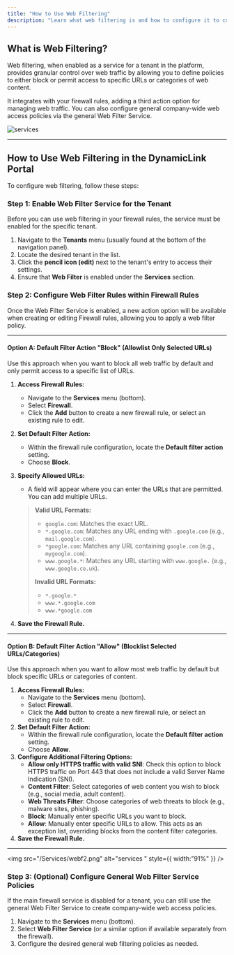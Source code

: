 ```yaml
---
title: "How to Use Web Filtering"
description: "Learn what web filtering is and how to configure it to control web traffic in the DynamicLink portal."
---
```


## What is Web Filtering?

Web filtering, when enabled as a service for a tenant in the  platform, provides granular control over web traffic by allowing you to define policies to either block or permit access to specific URLs or categories of web content.

It integrates with your firewall rules, adding a third action option for managing web traffic. You can also configure general company-wide web access policies via the general Web Filter Service.

<div style={{ backgroundColor: 'black', padding: '20px', borderRadius: '8px', display: 'inline-block' }}>
  <img
    src="/Services/webf.png"
    alt="services "
    style={{ width:"91%", display: 'block', margin: '0 auto' }}
  />
</div>

---

## How to Use Web Filtering in the DynamicLink  Portal

To configure web filtering, follow these steps:

### Step 1: Enable Web Filter Service for the Tenant

Before you can use web filtering in your firewall rules, the service must be enabled for the specific tenant.

1. Navigate to the **Tenants** menu (usually found at the bottom of the navigation panel).
2. Locate the desired tenant in the list.
3. Click the **pencil icon (edit)** next to the tenant's entry to access their settings.
4. Ensure that **Web Filter** is enabled under the **Services** section.

### Step 2: Configure Web Filter Rules within Firewall Rules

Once the Web Filter Service is enabled, a new action option will be available when creating or editing Firewall rules, allowing you to apply a web filter policy.

---

#### Option A: Default Filter Action "Block" (Allowlist Only Selected URLs)

Use this approach when you want to block all web traffic by default and only permit access to a specific list of URLs.

1. **Access Firewall Rules:**
   - Navigate to the **Services** menu (bottom).
   - Select **Firewall**.
   - Click the **Add** button to create a new firewall rule, or select an existing rule to edit.
2. **Set Default Filter Action:**
   - Within the firewall rule configuration, locate the **Default filter action** setting.
   - Choose **Block**.
3. **Specify Allowed URLs:**
   - A field will appear where you can enter the URLs that are permitted. You can add multiple URLs.

   > **Valid URL Formats:**
   > - `google.com`: Matches the exact URL.
   > - `*.google.com`: Matches any URL ending with `.google.com` (e.g., `mail.google.com`).
   > - `*google.com`: Matches any URL containing `google.com` (e.g., `mygoogle.com`).
   > - `www.google.*`: Matches any URL starting with `www.google.` (e.g., `www.google.co.uk`).
   >
   > **Invalid URL Formats:**
   > - `*.google.*`
   > - `www.*.google.com`
   > - `www.*google.com`
4. **Save the Firewall Rule.**

---

#### Option B: Default Filter Action "Allow" (Blocklist Selected URLs/Categories)

Use this approach when you want to allow most web traffic by default but block specific URLs or categories of content.

1. **Access Firewall Rules:**
   - Navigate to the **Services** menu (bottom).
   - Select **Firewall**.
   - Click the **Add** button to create a new firewall rule, or select an existing rule to edit.
2. **Set Default Filter Action:**
   - Within the firewall rule configuration, locate the **Default filter action** setting.
   - Choose **Allow**.
3. **Configure Additional Filtering Options:**
   - **Allow only HTTPS traffic with valid SNI**: Check this option to block HTTPS traffic on Port 443 that does not include a valid Server Name Indication (SNI).
   - **Content Filter**: Select categories of web content you wish to block (e.g., social media, adult content).
   - **Web Threats Filter**: Choose categories of web threats to block (e.g., malware sites, phishing).
   - **Block**: Manually enter specific URLs you want to block.
   - **Allow**: Manually enter specific URLs to allow. This acts as an exception list, overriding blocks from the content filter categories.
4. **Save the Firewall Rule.**

---

<img
  src="/Services/webf2.png"
  alt="services "
  style={{ width:"91%" }}
/>


### Step 3: (Optional) Configure General Web Filter Service Policies

If the main firewall service is disabled for a tenant, you can still use the general Web Filter Service to create company-wide web access policies.

1. Navigate to the **Services** menu (bottom).
2. Select **Web Filter Service** (or a similar option if available separately from the firewall).
3. Configure the desired general web filtering policies as needed.